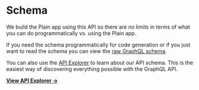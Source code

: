 # Schema

We build the Plain app using this API so there are no limits in terms of what you can do programmatically vs. using the Plain app.

If you need the schema programmatically for code generation or if you just want to read the schema you can view the [raw GraphQL schema](https://core-api.uk.plain.com/graphql/v1/schema.graphql).

You can also use the [API Explorer](https://app.plain.com/developer/api-explorer/) to learn about our API schema. This is the easiest way of discovering everything possible with the GraphQL API.

[**View API Explorer →**](https://app.plain.com/developer/api-explorer/)

